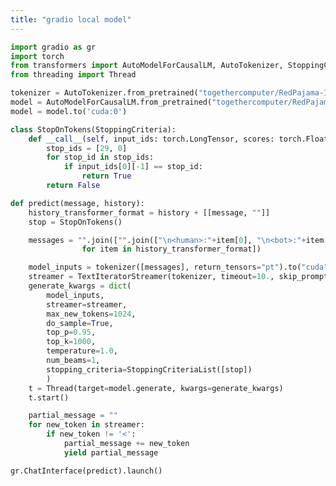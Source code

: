 ```yaml
---
title: "gradio local model"
---
```



```python
import gradio as gr
import torch
from transformers import AutoModelForCausalLM, AutoTokenizer, StoppingCriteria, StoppingCriteriaList, TextIteratorStreamer
from threading import Thread

tokenizer = AutoTokenizer.from_pretrained("togethercomputer/RedPajama-INCITE-Chat-3B-v1")
model = AutoModelForCausalLM.from_pretrained("togethercomputer/RedPajama-INCITE-Chat-3B-v1", torch_dtype=torch.float16)
model = model.to('cuda:0')

class StopOnTokens(StoppingCriteria):
    def __call__(self, input_ids: torch.LongTensor, scores: torch.FloatTensor, **kwargs) -> bool:
        stop_ids = [29, 0]
        for stop_id in stop_ids:
            if input_ids[0][-1] == stop_id:
                return True
        return False

def predict(message, history):
    history_transformer_format = history + [[message, ""]]
    stop = StopOnTokens()

    messages = "".join(["".join(["\n<human>:"+item[0], "\n<bot>:"+item[1]])
                for item in history_transformer_format])

    model_inputs = tokenizer([messages], return_tensors="pt").to("cuda")
    streamer = TextIteratorStreamer(tokenizer, timeout=10., skip_prompt=True, skip_special_tokens=True)
    generate_kwargs = dict(
        model_inputs,
        streamer=streamer,
        max_new_tokens=1024,
        do_sample=True,
        top_p=0.95,
        top_k=1000,
        temperature=1.0,
        num_beams=1,
        stopping_criteria=StoppingCriteriaList([stop])
        )
    t = Thread(target=model.generate, kwargs=generate_kwargs)
    t.start()

    partial_message = ""
    for new_token in streamer:
        if new_token != '<':
            partial_message += new_token
            yield partial_message

gr.ChatInterface(predict).launch()

```